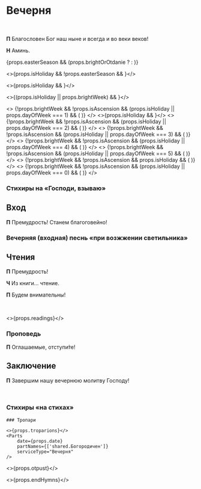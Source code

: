 
<span id="nachalo" />

# Вечерня

<br />

**П** Благословен Бог наш ныне и всегда и во веки веков!

**Н** Аминь.

{props.easterSeason && (props.brightOrOtdanie ? <MdxLoader src="Shared/DaVosstanetBog" /> : <MdxLoader src="Shared/EasterTroparion3x" />)}

<>{props.isHoliday && !props.easterSeason && <MdxLoader src="Vespers/Priidite" lang={props.lang} />}</>

<>{props.isHoliday && <MdxLoader src="Vespers/Psalm103" lang={props.lang} />}</>

<>{(props.isHoliday || props.brightWeek) && <MdxLoader src="Vespers/VelikajaEktenia" lang={props.lang} />}</>

<>
    {!props.brightWeek && !props.isAscension && (props.isHoliday || props.dayOfWeek === 1) && (
        <MdxLoader src="Vespers/Prayer1" lang={props.lang} />
    )}
</>
<>{props.isHoliday && <MdxLoader src="Vespers/Kafisma" lang={props.lang} />}</>
<>
    {!props.brightWeek && !props.isAscension && (props.isHoliday || props.dayOfWeek === 2) && (
        <MdxLoader src="Vespers/Prayer2" lang={props.lang} />
    )}
</>
<>
    {!props.brightWeek && !props.isAscension && (props.isHoliday || props.dayOfWeek === 3) && (
        <MdxLoader src="Vespers/Prayer3" lang={props.lang} />
    )}
</>
<>
    {!props.brightWeek && !props.isAscension && (props.isHoliday || props.dayOfWeek === 4) && (
        <MdxLoader src="Vespers/Prayer4" lang={props.lang} />
    )}
</>
<>
    {!props.brightWeek && !props.isAscension && (props.isHoliday || props.dayOfWeek === 5) && (
        <MdxLoader src="Vespers/Prayer5" lang={props.lang} />
    )}
</>
<>
    {!props.brightWeek && !props.isAscension && props.isHoliday && (
        <MdxLoader src="Vespers/Prayer6" lang={props.lang} />
    )}
</>
<>
    {!props.brightWeek && !props.isAscension && (props.isHoliday || props.dayOfWeek === 0) && (
        <MdxLoader src="Vespers/Prayer7" lang={props.lang} />
    )}
</>

<MdxLoader src="Vespers/Prayer8" lang={props.lang} />
<MdxLoader src="Vespers/VecherniePsalmi" lang={props.lang} />

### Стихиры на «Господи, взываю»

<StihiriNaGV day={props.day} date={props.date} />
<span id="vhod" />

## Вход

**П** Премудрость! Станем благоговейно!

### Вечерняя (входная) песнь «при возжжении светильника»

<MdxLoader src="Vespers/JasniSvet" lang={props.lang} />

## Чтения

<Prokimens date={props.date} />
<span id="reading" />

**П** Премудрость!

**Ч** Из книги… чтение.

**П** Будем внимательны!

<br />

<>{props.readings}</>

### Проповедь

<MdxLoader src="Shared/EkteniaOglash" lang={props.lang} />
<MdxLoader src="Vespers/PrayerKatekhumens" lang={props.lang} />

**П** Оглашаемые, отступи́те!

<MdxLoader src="Shared/SugubajaPolnaja" lang={props.lang} />
<MdxLoader src="Vespers/Udostoi" lang={props.lang} />

## Заключение

**П** Завершим нашу вечернюю молитву Господу!

<MdxLoader src="Vespers/Prayer9" lang={props.lang} />
<br />
<MdxLoader src="Vespers/PrayerGlavopriklonnaja" lang={props.lang} />

### Стихиры «на стихах»

<StihiriNaStihah day={props.day} date={props.date} />

<If condition={!props.brightWeek}>
    <MdxLoader src="Vespers/PrayerSimeona" lang={props.lang} />
    <MdxLoader src="Shared/STrisvatogo" lang={props.lang} />

    ### Тропари

    <>{props.troparions}</>
    <Parts
        date={props.date}
        partNames={['shared.Богородичен']}
        serviceType="Вечерня"
    />

</If>
<If condition={props.brightWeek}>
    <MdxLoader src="Shared/EasterTroparion3x" />
</If>

<>{props.otpust}</>

<>{props.endHymns}</>
